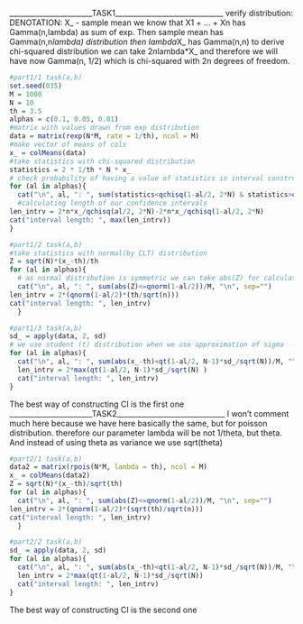 _______________________TASK1______________________________
verify distribution:
DENOTATION: X_ - sample mean
we know that X1 + ... + Xn has Gamma(n,lambda) as sum of exp.
Then sample mean has Gamma(n,n*lambda) distribution 
then lambda*X_ has Gamma(n,n) to derive chi-squared distribution
we can take 2*n*lambda*X_ and therefore we will have now Gamma(n, 1/2) 
which is chi-squared with 2n degrees of freedom.
```r
#part1/1 task(a,b)
set.seed(035)
M = 1000
N = 10
th = 3.5
alphas = c(0.1, 0.05, 0.01)
#matrix with values drawn from exp distribution
data = matrix(rexp(N*M, rate = 1/th), ncol = M)
#make vector of means of cols
x_ = colMeans(data)
#take statistics with chi-squared distribution
statistics = 2 * 1/th * N * x_ 
# check probability of having a value of statistics in interval constructed of quantiles chi-squared distribution
for (al in alphas){
  cat("\n", al, ": ", sum(statistics<qchisq(1-al/2, 2*N) & statistics>qchisq(al/2, 2*N))/M, "\n", sep="")
  #calculating length of our confidence intervals
len_intrv = 2*n*x_/qchisq(al/2, 2*N)-2*n*x_/qchisq(1-al/2, 2*N)
cat("interval length: ", max(len_intrv))
}

```

```r
#part1/2 task(a,b)
#take statistics with normal(by CLT) distribution
Z = sqrt(N)*(x_-th)/th
for (al in alphas){
  # as normal distribution is symmetric we can take abs(Z) for calculating CI, and multiply upper bound by 2 for calculating length of CI
  cat("\n", al, ": ", sum(abs(Z)<=qnorm(1-al/2))/M, "\n", sep="")
len_intrv = 2*(qnorm(1-al/2)*(th/sqrt(n)))
cat("interval length: ", len_intrv)
  }
```

```r
#part1/3 task(a,b)
sd_ = apply(data, 2, sd)
# we use student (t) distribution when we use approximation of sigma  - sd, instead of unknown sigma 
for (al in alphas){
  cat("\n", al, ": ", sum(abs(x_-th)<qt(1-al/2, N-1)*sd_/sqrt(N))/M, "\n", sep="")
  len_intrv = 2*max(qt(1-al/2, N-1)*sd_/sqrt(N) )
  cat("interval length: ", len_intrv)
}
```
The best way of constructing CI is the first one
_______________________TASK2______________________________
I won't comment much here because we have here basically the same, but for poisson distribution. therefore our parameter lambda will be not 1/theta, but theta. And instead of using theta as variance we use sqrt(theta)
```r
#part2/1 task(a,b)
data2 = matrix(rpois(N*M, lambda = th), ncol = M)
x_ = colMeans(data2)
Z = sqrt(N)*(x_-th)/sqrt(th)
for (al in alphas){
  cat("\n", al, ": ", sum(abs(Z)<=qnorm(1-al/2))/M, "\n", sep="")
len_intrv = 2*(qnorm(1-al/2)*(sqrt(th)/sqrt(n)))
cat("interval length: ", len_intrv)
  }
```

```r
#part2/2 task(a,b)
sd_ = apply(data, 2, sd)
for (al in alphas){
  cat("\n", al, ": ", sum(abs(x_-th)<qt(1-al/2, N-1)*sd_/sqrt(N))/M, "\n", sep="")
  len_intrv = 2*max(qt(1-al/2, N-1)*sd_/sqrt(N))
  cat("interval length: ", len_intrv)
}
```
The best way of constructing CI is the second one